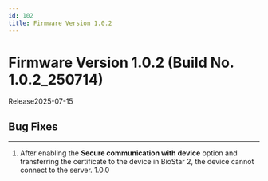 ```yaml
---
id: 102
title: Firmware Version 1.0.2
---
```


# Firmware Version 1.0.2 (Build No. 1.0.2_250714)

Release<Separator/>2025-07-15

## Bug Fixes

---

<BugLists>

1. After enabling the **Secure communication with device** option and transferring the certificate to the device in BioStar 2, the device cannot connect to the server. <Badge>1.0.0</Badge>

</BugLists>